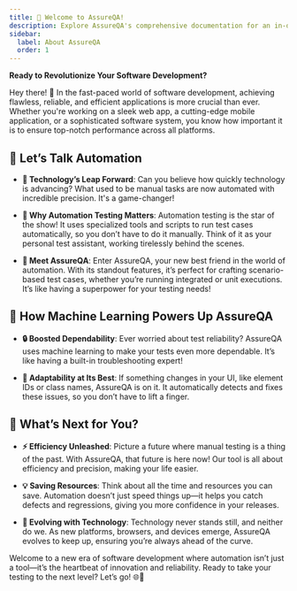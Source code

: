 ```yaml
---
title: 🚀 Welcome to AssureQA!
description: Explore AssureQA's comprehensive documentation for an in-depth look at our services and tools.
sidebar:
  label: About AssureQA
  order: 1
---
```


**Ready to Revolutionize Your Software Development?**

Hey there! 🌟 In the fast-paced world of software development, achieving flawless, reliable, and efficient applications is more crucial than ever. Whether you're working on a sleek web app, a cutting-edge mobile application, or a sophisticated software system, you know how important it is to ensure top-notch performance across all platforms.

## 🤖 Let’s Talk Automation

- **🔧 Technology’s Leap Forward**: Can you believe how quickly technology is advancing? What used to be manual tasks are now automated with incredible precision. It's a game-changer!

- **🎯 Why Automation Testing Matters**: Automation testing is the star of the show! It uses specialized tools and scripts to run test cases automatically, so you don’t have to do it manually. Think of it as your personal test assistant, working tirelessly behind the scenes.

- **🌟 Meet AssureQA**: Enter AssureQA, your new best friend in the world of automation. With its standout features, it’s perfect for crafting scenario-based test cases, whether you’re running integrated or unit executions. It’s like having a superpower for your testing needs!

## 🧠 How Machine Learning Powers Up AssureQA

- **🔒 Boosted Dependability**: Ever worried about test reliability? AssureQA uses machine learning to make your tests even more dependable. It’s like having a built-in troubleshooting expert!

- **🔄 Adaptability at Its Best**: If something changes in your UI, like element IDs or class names, AssureQA is on it. It automatically detects and fixes these issues, so you don’t have to lift a finger.

## 🌟 What’s Next for You?

- **⚡ Efficiency Unleashed**: Picture a future where manual testing is a thing of the past. With AssureQA, that future is here now! Our tool is all about efficiency and precision, making your life easier.

- **💡 Saving Resources**: Think about all the time and resources you can save. Automation doesn’t just speed things up—it helps you catch defects and regressions, giving you more confidence in your releases.

- **🔮 Evolving with Technology**: Technology never stands still, and neither do we. As new platforms, browsers, and devices emerge, AssureQA evolves to keep up, ensuring you’re always ahead of the curve.

Welcome to a new era of software development where automation isn’t just a tool—it’s the heartbeat of innovation and reliability. Ready to take your testing to the next level? Let’s go! 🌐🚀
